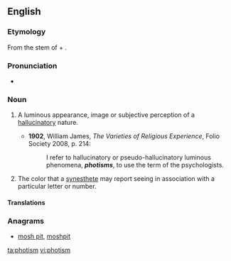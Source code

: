 ==English==
===Etymology===
From the stem of {{etyl|grc|en}} {{term|φῶς||light|lang=grc}} + {{term|-ism}}.

===Pronunciation===
*{{a|UK}} {{IPA|/ˈfəʊtɪzəm/}}

===Noun===
{{en-noun}}

# {{context|psychology|lang=en}} A luminous appearance, image or subjective perception of a [[hallucinatory]] nature.
#*'''1902''', William James, ''The Varieties of Religious Experience'', Folio Society 2008, p. 214:
#*:I refer to hallucinatory or pseudo-hallucinatory luminous phenomena, '''''photisms''''', to use the term of the psychologists.
# The color that a [[synesthete]] may report seeing in association with a particular letter or number.

====Translations====
{{trans-top|luminous appearance, image or subjective perception of a hallucinatory nature}}
{{trans-mid}}
{{trans-bottom}}

{{trans-top|color that a synesthete may report seeing in association with a particular letter or number}}
{{trans-mid}}
{{trans-bottom}}

===Anagrams===
* [[mosh pit#English|mosh pit]], [[moshpit#English|moshpit]]

[[ta:photism]]
[[vi:photism]]